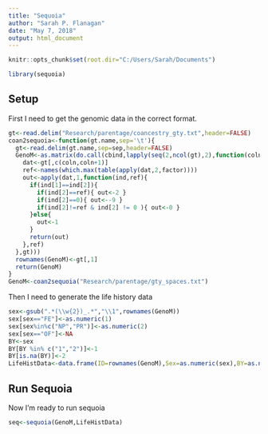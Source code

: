 ```yaml
---
title: "Sequoia"
author: "Sarah P. Flanagan"
date: "May 7, 2018"
output: html_document
---
```


```r
knitr::opts_chunk$set(root.dir="C:/Users/Sarah/Documents")
```
```r
library(sequoia)
```

## Setup

First I need to get the genomic data in the correct format. 

```r
gt<-read.delim("Research/parentage/coancestry_gty.txt",header=FALSE)
coan2sequoia<-function(gt.name,sep='\t'){
  gt<-read.delim(gt.name,sep=sep,header=FALSE)
  GenoM<-as.matrix(do.call(cbind,lapply(seq(2,ncol(gt),2),function(coln,gt){
    dat<-gt[,c(coln,coln+1)]
    ref<-names(which.max(table(apply(dat,2,factor))))
    out<-apply(dat,1,function(ind,ref){
      if(ind[1]==ind[2]){
        if(ind[2]==ref){ out<-2 }
        if(ind[2]==0){ out<--9 }
        if(ind[2]!=ref & ind[2] != 0 ){ out<-0 }
      }else{
        out<-1
      }
      return(out)
    },ref)
  },gt)))
  rownames(GenoM)<-gt[,1]
  return(GenoM)
}
GenoM<-coan2sequoia("Research/parentage/gty_spaces.txt")
```


Then I need to generate the life history data

```r
sex<-gsub(".*(\\w{2})_.*","\\1",rownames(GenoM))
sex[sex=="FE"]<-as.numeric(1)
sex[sex%in%c("NP","PR")]<-as.numeric(2)
sex[sex=="OF"]<-NA
BY<-sex
BY[BY %in% c("1","2")]<-1
BY[is.na(BY)]<-2
LifeHistData<-data.frame(ID=rownames(GenoM),Sex=as.numeric(sex),BY=as.numeric(BY))
```

## Run Sequoia

Now I'm ready to run sequoia

```r
seq<-sequoia(GenoM,LifeHistData)
```
